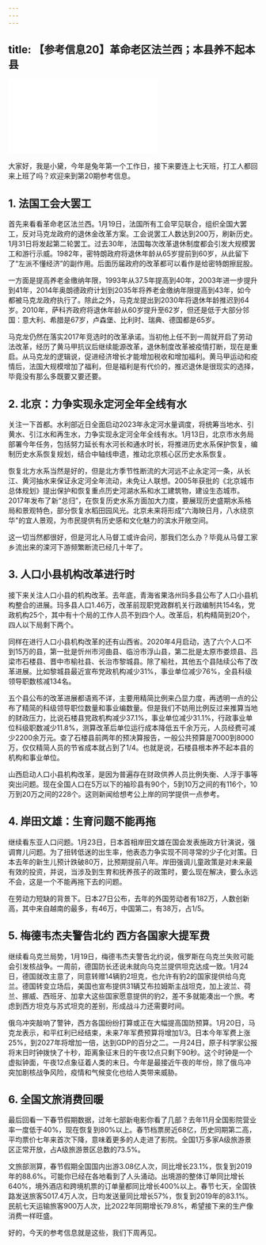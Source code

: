 ```yaml
---
---
---
```

title: 【参考信息20】革命老区法兰西；本县养不起本县
---




<iframe src="//player.bilibili.com/player.html?&bvid=BV1T84y1L7JV&page=1&as_wide=1&high_quality=1&danmaku=1" scrolling="no" border="0" frameborder="no" framespacing="0" allowfullscreen></iframe>




大家好，我是小黛，今年是兔年第一个工作日，接下来要连上七天班，打工人都回来上班了吗？欢迎来到第20期参考信息。

## 1. 法国工会大罢工

首先来看看革命老区法兰西。1月19日，法国所有工会罕见联合，组织全国大罢工，反对马克龙政府的退休金改革方案。工会说罢工人数达到200万，刷新历史。1月31日将发起第二轮罢工。过去30年，法国每次改革退休制度都会引发大规模罢工和游行示威。1982年，密特朗政府将退休年龄从65岁提前到60岁，从此留下了“左派不懂经济”的副作用。后面历届政府的改革都可以看作是给密特朗擦屁股。

一方面是提高养老金缴纳年限，1993年从37.5年提高到40年，2003年进一步提升到41年，2014年奥朗德政府计划到2035年将养老金缴纳年限提高到43年，如今都被马克龙政府执行了。除此之外，马克龙提出到2030年将退休年龄推迟到64岁。2010年，萨科齐政府将退休年龄从60岁提升至62岁，但还是低于大部分邻国：意大利、希腊是67岁，卢森堡、比利时、瑞典、德国都是65岁。

马克龙仍然在落实2017年竞选时的改革承诺。当初他上任不到一周就开启了劳动法改革，经历了黄马甲抗议后继续能源改革，退休制度改革被疫情打断，现在是重启。从马克龙的逻辑说，促进经济增长才能增加税收和增加福利。黄马甲运动和疫情后，法国大规模增加了福利，但是福利是有代价的，推迟退休是很现实的选择，毕竟没有那么多既要又要还要。

## 2. 北京：力争实现永定河全年全线有水

关注一下首都。水利部近日全面启动2023年永定河水量调度，将统筹当地水、引黄水、引江水和再生水，力争实现永定河全年全线有水。1月13日，北京市水务局部署今年任务，包括努力延长有水河长和通水时长，将推进历史水系保护恢复，编制历史水系恢复规划，结合中轴线申遗，推动北京核心区历史水系恢复。

恢复北方水系当然是好的，但是北方季节性断流的大河远不止永定河一条，从长江、黄河抽水来保证永定河全年流动，未免让人联想。2005年获批的《北京城市总体规划》提出保护和恢复重点历史河湖水系和水工建筑物，建设生态城市。2017年发布了新“总归”，在恢复历史水系方面加大力度，要展现历史盛期水系格局和景观特色，部分恢复水稻田园风光。北京未来将形成“六海映日月，八水绕京华"的宜人景观，为市民提供有历史感和文化魅力的滨水开敞空间。

这一切当然都很好，但是河北人马督工或许会问，那我们怎么办？毕竟从马督工家乡流出来的滦河下游频繁断流已经几十年了。

## 3. 人口小县机构改革进行时

接下来关注人口小县的机构改革。去年底，青海省果洛州玛多县公布了人口小县机构整合的进展。玛多县人口1.46万，改革前现职党政群机关行政编制共154名，党政机构25个，其中有十个局的工作人员不到四个人。改革后，机构精简到20个，四人以下局剩下两个。

同样在进行人口小县机构改革的还有山西省。2020年4月启动，选了六个人口不到15万的县，第一批是忻州市河曲县、临汾市浮山县，第二批是太原市娄烦县、吕梁市石楼县、晋中市榆社县、长治市黎城县。除了榆社，其他五个县陆续公布了改革进展。比如黎城县最近宣布党政机构减少31%，事业单位减少76%，全县科级领导职数核减134名。

五个县公布的改革进展都语焉不详，主要用精简比例来凸显力度，再透明一点的公布了精简的科级领导职位数量和事业编数量。但是我们不妨用比例反过来推算当地的财政压力，比说石楼县党政机构减少37.1%，事业单位减少31.1%，行政事业单位科级职数减少11.8%，测算改革后单位运行成本降低五千余万元，人员经费可减少2200余万元。查了石楼县前两年的预决算报告，一般公共预算是7000到8000万，仅仅精简人员的节省成本就占到了1/4。也就是说，石楼县根本养不起本县的机构和事业单位。

山西启动人口小县机构改革，是因为普遍存在财政供养人员比例失衡、人浮于事等突出问题。现在全国人口在5万以下的袖珍县有90个，5到10万之间的有116个，10万到20万之间的228个。这则新闻给想考公上岸的同学提供一点参考。

## 4. 岸田文雄：生育问题不能再拖

继续看东亚人口问题。1月23日，日本首相岸田文雄在国会发表施政方针演说，强调育儿问题。为了扭转低迷的出生率，他表态力争实现不同寻常的少子化对策。日本去年的新生儿预计跌破80万，比预期提前八年。岸田强调儿童政策是对未来最有效的投资，并说，当涉及到生育和抚养孩子的政策时，要么现在解决，要么永远不会，这是一个不能再拖下去的问题。

在劳动力短缺的背景下。日本27日公布，去年的外国劳动者有182万，人数创新高，其中来自越南的最多，有46万，中国第二，有38万，占1/5。

## 5. 梅德韦杰夫警告北约 西方各国家大提军费

继续看乌克兰局势，1月19日，梅德韦杰夫警告北约说，俄罗斯在乌克兰失败可能会引发核战争。一周前，德国防长还说未就向乌克兰提供坦克达成一致。1月24日，德国就改主意了，同意转赠14辆豹2坦克，也允许有豹2的国家提供给乌克兰。德国转变立场后，美国也宣布提供31辆艾布拉姆斯主战坦克，加上波兰、荷兰、挪威、西班牙、加拿大这些国家愿意提供的豹2，差不多就能凑出一个旅。考虑到西方坦克与苏式坦克的差别，形成战斗力还需要时间。

俄乌冲突敲响了警钟，西方各国纷纷打算或正在大幅提高国防预算。1月20日，马克龙表示，和平红利已经结束，未来7年军费预算将增加1/3。日本今年军费上涨25%，到2027年将增加一倍，达到GDP的百分之二。一月24日，原子科学家公报将末日时钟拨快了十秒，距离象征末日的午夜12点只剩下90秒。这个时钟是一个虚拟钟面，午夜12点象征着人类的末日。今年是最接近午夜的年份，除了俄乌冲突加剧核战争风险，疫情和气候变化也给人类带来威胁。

## 6. 全国文旅消费回暖

最后回看一下春节假期数据，过年七部新电影你看了几部？去年11月全国影院营业率一度低于40%，现在恢复到80%以上。春节档票房近68亿，历史同期第二高，平均票价七年来首次下降，意味着更多的人走进了影院。全国1万多家A级旅游景区正常开放，占A级旅游景区总数的73.5%。

文旅部测算，春节假期全国国内出游3.08亿人次，同比增长23.1%，恢复到2019年的88.6%。可能你已经在各地看到了人头涌动。出境游的整体订单同比增长640%，境外酒店和跨境机票的订单量都同比增长400%以上。春节七天，全国铁路发送旅客5017.4万人次，日均发送量同比增长57%，恢复到2019年的83.1%。民航七天运输旅客900万人次，比2022年同期增长79.8%，希望接下来的生产像消费一样旺盛。

好的，今天的参考信息就是这些，我们下周再见。
